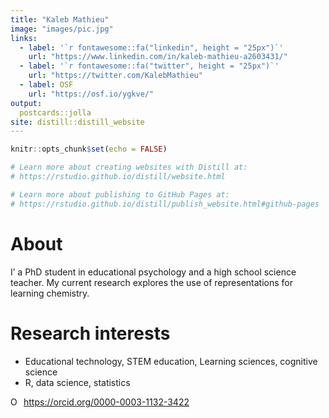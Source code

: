 ```yaml
---
title: "Kaleb Mathieu"
image: "images/pic.jpg"
links:
  - label: '`r fontawesome::fa("linkedin", height = "25px")`'
    url: "https://www.linkedin.com/in/kaleb-mathieu-a2603431/"
  - label: '`r fontawesome::fa("twitter", height = "25px")`'
    url: "https://twitter.com/KalebMathieu"
  - label: OSF
    url: "https://osf.io/ygkve/"
output:
  postcards::jolla
site: distill::distill_website
---
```



```r
knitr::opts_chunk$set(echo = FALSE)

# Learn more about creating websites with Distill at:
# https://rstudio.github.io/distill/website.html

# Learn more about publishing to GitHub Pages at:
# https://rstudio.github.io/distill/publish_website.html#github-pages

```

# About

I' a PhD student in educational psychology and a high school science teacher. My current research explores the use of representations for learning chemistry. 

# Research interests
- Educational technology, STEM education, Learning sciences, cognitive science
- R, data science, statistics


<div itemscope itemtype="https://schema.org/Person"><a itemprop="sameAs" content="https://orcid.org/0000-0003-1132-3422" href="https://orcid.org/0000-0003-1132-3422" target="orcid.widget" rel="me noopener noreferrer" style="vertical-align:top;"><img src="https://orcid.org/sites/default/files/images/orcid_16x16.png" style="width:1em;margin-right:.5em;" alt="ORCID iD icon">https://orcid.org/0000-0003-1132-3422</a></div>
